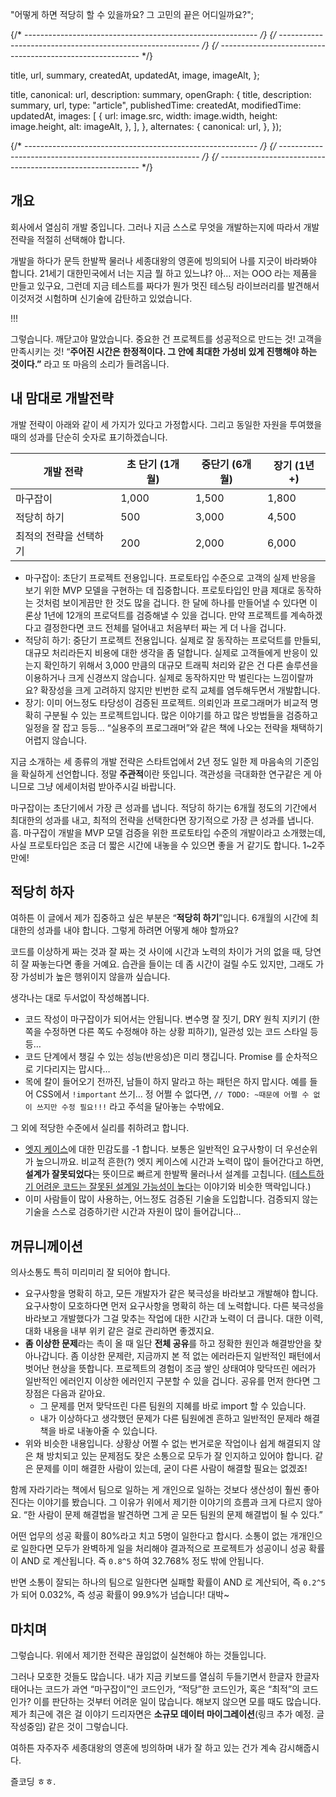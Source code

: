 

  "어떻게 하면 적당히 할 수 있을까요? 그 고민의 끝은 어디일까요?";

{/* ---------------------------------------------------------- */}
{/* ---------------------------------------------------------- */}
{/* ---------------------------------------------------------- */}

  title,
  url,
  summary,
  createdAt,
  updatedAt,
  image,
  imageAlt,
};

  title,
  canonical: url,
  description: summary,
  openGraph: {
    title,
    description: summary,
    url,
    type: "article",
    publishedTime: createdAt,
    modifiedTime: updatedAt,
    images: [
      {
        url: image.src,
        width: image.width,
        height: image.height,
        alt: imageAlt,
      },
    ],
  },
  alternates: {
    canonical: url,
  },
});

<ArticleJsonLd
  useAppDir
  url={url}
  title={title}
  images={[image.src]}
  authorName={authorList}
  datePublished={createdAt}
  dateModified={updatedAt}
  publisherName={authorName}
  description={summary}
  isAccessibleForFree
/>

<ArticleHeader title={title} updatedAt={updatedAt} desc={summary} />

{/* ---------------------------------------------------------- */}
{/* ---------------------------------------------------------- */}
{/* ---------------------------------------------------------- */}

## 개요

회사에서 열심히 개발 중입니다. 그러나 지금 스스로 무엇을 개발하는지에 따라서 개발 전략을 적절히 선택해야 합니다.

개발을 하다가 문득 한발짝 물러나 세종대왕의 영혼에 빙의되어 나를 지긋이 바라봐야 합니다. 21세기 대한민국에서 너는 지금 뭘 하고 있느냐? 아… 저는 OOO 라는 제품을 만들고 있구요, 그런데 지금 테스트를 짜다가 뭔가 멋진 테스팅 라이브러리를 발견해서 이것저것 시험하며 신기술에 감탄하고 있었습니다.

!!!

그렇습니다. 깨닫고야 말았습니다. 중요한 건 프로젝트를 성공적으로 만드는 것! 고객을 만족시키는 것! “**주어진 시간은 한정적이다. 그 안에 최대한 가성비 있게 진행해야 하는 것이다.”** 라고 또 마음의 소리가 들려옵니다.

## 내 맘대로 개발전략

개발 전략이 아래와 같이 세 가지가 있다고 가정합시다. 그리고 동일한 자원을 투여했을 때의 성과를 단순히 숫자로 표기하겠습니다.

| 개발 전략              | 초 단기 (1개월) | 중단기 (6개월) | 장기 (1년 +) |
| ---------------------- | --------------- | -------------- | ------------ |
| 마구잡이               | 1,000           | 1,500          | 1,800        |
| 적당히 하기            | 500             | 3,000          | 4,500        |
| 최적의 전략을 선택하기 | 200             | 2,000          | 6,000        |

- 마구잡이: 초단기 프로젝트 전용입니다. 프로토타입 수준으로 고객의 실제 반응을 보기 위한 MVP 모델을 구현하는 데 집중합니다. 프로토타입인 만큼 제대로 동작하는 것처럼 보이게끔만 한 것도 많을 겁니다. 한 달에 하나를 만들어낼 수 있다면 이론상 1년에 12개의 프로덕트를 검증해낼 수 있을 겁니다. 만약 프로젝트를 계속하겠다고 결정한다면 코드 전체를 덜어내고 처음부터 짜는 게 더 나을 겁니다.
- 적당히 하기: 중단기 프로젝트 전용입니다. 실제로 잘 동작하는 프로덕트를 만들되, 대규모 처리라든지 비용에 대한 생각을 좀 덜합니다. 실제로 고객들에게 반응이 있는지 확인하기 위해서 3,000 만큼의 대규모 트래픽 처리와 같은 건 다른 솔루션을 이용하거나 크게 신경쓰지 않습니다. 실제로 동작하지만 막 벌린다는 느낌이랄까요? 확장성을 크게 고려하지 않지만 빈번한 로직 교체를 염두해두면서 개발합니다.
- 장기: 이미 어느정도 타당성이 검증된 프로젝트. 의뢰인과 프로그래머가 비교적 명확히 구분될 수 있는 프로젝트입니다. 많은 이야기를 하고 많은 방법들을 검증하고 일정을 잘 잡고 등등… “실용주의 프로그래머”와 같은 책에 나오는 전략을 채택하기 어렵지 않습니다.

지금 소개하는 세 종류의 개발 전략은 스타트업에서 2년 정도 일한 제 마음속의 기준임을 확실하게 선언합니다. 정말 **주관적**이란 뜻입니다. 객관성을 극대화한 연구같은 게 아니므로 그냥 에세이처럼 받아주시길 바랍니다.

마구잡이는 초단기에서 가장 큰 성과를 냅니다. 적당히 하기는 6개월 정도의 기간에서 최대한의 성과를 내고, 최적의 전략을 선택한다면 장기적으로 가장 큰 성과를 냅니다. 흠. 마구잡이 개발을 MVP 모델 검증을 위한 프로토타입 수준의 개발이라고 소개했는데, 사실 프로토타입은 조금 더 짧은 시간에 내놓을 수 있으면 좋을 거 같기도 합니다. 1~2주만에!

## 적당히 하자

여하튼 이 글에서 제가 집중하고 싶은 부분은 “**적당히 하기**”입니다. 6개월의 시간에 최대한의 성과를 내야 합니다. 그렇게 하려면 어떻게 해야 할까요?

코드를 이상하게 짜는 것과 잘 짜는 것 사이에 시간과 노력의 차이가 거의 없을 때, 당연히 잘 짜놓는다면 좋을 거예요. 습관을 들이는 데 좀 시간이 걸릴 수도 있지만, 그래도 가장 가성비가 높은 행위이지 않을까 싶습니다.

생각나는 대로 두서없이 작성해봅니다.

- 코드 작성이 마구잡이가 되어서는 안됩니다. 변수명 잘 짓기, DRY 원칙 지키기 (한쪽을 수정하면 다른 쪽도 수정해야 하는 상황 피하기), 일관성 있는 코드 스타일 등등…
- 코드 단계에서 챙길 수 있는 성능(반응성)은 미리 챙깁니다. Promise 를 순차적으로 기다리지는 맙시다…
- 목에 칼이 들어오기 전까진, 남들이 하지 말라고 하는 패턴은 하지 맙시다. 예를 들어 CSS에서 `!important` 쓰기… 정 어쩔 수 없다면, `// TODO: ~때문에 어쩔 수 없이 쓰지만 수정 필요!!!` 라고 주석을 달아놓는 수밖에요.

그 외에 적당한 수준에서 실리를 취하려고 합니다.

- [엣지 케이스](https://designbase.co.kr/dictionary/edge-case-2/)에 대한 민감도를 -1 합니다. 보통은 일반적인 요구사항이 더 우선순위가 높으니까요. 비교적 흔한(?) 엣지 케이스에 시간과 노력이 많이 들어간다고 하면, **설계가 잘못되었다**는 뜻이므로 빠르게 한발짝 물러나서 설계를 고칩니다. ([테스트하기 어려운 코드는 잘못된 설계일 가능성이 높다](https://jojoldu.tistory.com/674)는 이야기와 비슷한 맥락입니다.)
- 이미 사람들이 많이 사용하는, 어느정도 검증된 기술을 도입합니다. 검증되지 않는 기술을 스스로 검증하기란 시간과 자원이 많이 들어갑니다…

## 꺼뮤니께이션

의사소통도 특히 미리미리 잘 되어야 합니다.

- 요구사항을 명확히 하고, 모든 개발자가 같은 북극성을 바라보고 개발해야 합니다. 요구사항이 모호하다면 먼저 요구사항을 명확히 하는 데 노력합니다. 다른 북극성을 바라보고 개발했다가 그걸 맞추는 작업에 대한 시간과 노력이 더 큽니다. 대한 이력, 대화 내용을 내부 위키 같은 걸로 관리하면 좋겠지요.
- **좀 이상한 문제**라는 촉이 올 때 일단 **전체 공유**를 하고 정확한 원인과 해결방안을 찾아나갑니다. 좀 이상한 문제란, 지금까지 본 적 없는 에러라든지 일반적인 패턴에서 벗어난 현상을 뜻합니다. 프로젝트의 경험이 조금 쌓인 상태여야 맞닥뜨린 에러가 일반적인 에러인지 이상한 에러인지 구분할 수 있을 겁니다. 공유를 먼저 한다면 그 장점은 다음과 같아요.
  - 그 문제를 먼저 맞닥뜨린 다른 팀원의 지혜를 바로 import 할 수 있습니다.
  - 내가 이상하다고 생각했던 문제가 다른 팀원에겐 흔하고 일반적인 문제라 해결책을 바로 내놓아줄 수 있습니다.
- 위와 비슷한 내용입니다. 상황상 어쩔 수 없는 번거로운 작업이나 쉽게 해결되지 않은 채 방치되고 있는 문제점도 잦은 소통으로 모두가 잘 인지하고 있어야 합니다. 같은 문제를 이미 해결한 사람이 있는데, 굳이 다른 사람이 해결할 필요는 없겠죠!

함께 자라기라는 책에서 팀으로 일하는 게 개인으로 일하는 것보다 생산성이 훨씬 좋아진다는 이야기를 봤습니다. 그 이유가 위에서 제기한 이야기의 흐름과 크게 다르지 않아요. “한 사람이 문제 해결법을 발견하면 그게 곧 모든 팀원의 문제 해결법이 될 수 있다.”

어떤 업무의 성공 확률이 80%라고 치고 5명이 일한다고 합시다. 소통이 없는 개개인으로 일한다면 모두가 완벽하게 일을 처리해야 결과적으로 프로젝트가 성공이니 성공 확률이 AND 로 계산됩니다. 즉 `0.8^5` 하여 32.768% 정도 밖에 안됩니다.

반면 소통이 잘되는 하나의 팀으로 일한다면 실패할 확률이 AND 로 계산되어, 즉 `0.2^5`가 되어 0.032%, 즉 성공 확률이 99.9%가 넘습니다! 대박~

## 마치며

그렇습니다. 위에서 제기한 전략은 끊임없이 실천해야 하는 것들입니다.

그러나 모호한 것들도 많습니다. 내가 지금 키보드를 열심히 두들기면서 한글자 한글자 태어나는 코드가 과연 “마구잡이”인 코드인가, “적당”한 코드인가, 혹은 “최적”의 코드인가? 이를 판단하는 것부터 어려운 일이 많습니다. 해보지 않으면 모를 때도 많습니다. 제가 최근에 겪은 걸 이야기 드리자면은 **소규모 데이터 마이그레이션**(링크 추가 예정. 글 작성중임) 같은 것이 그렇습니다.

여하튼 자주자주 세종대왕의 영혼에 빙의하며 내가 잘 하고 있는 건가 계속 감시해줍시다.

즐코딩 ㅎㅎ.
